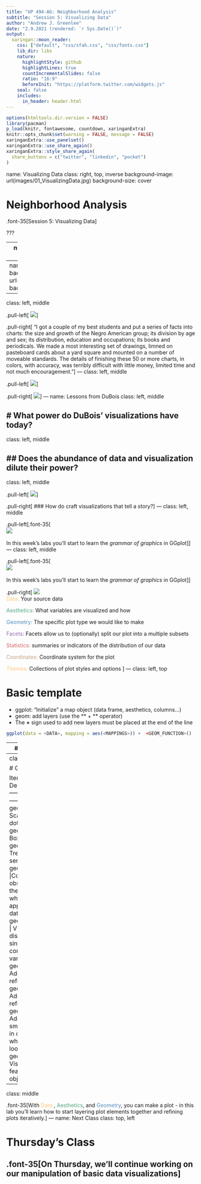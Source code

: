 ```yaml
---
title: "UP 494-AG: Neighborhood Analysis"
subtitle: "Session 5: Visualizing Data"
author: "Andrew J. Greenlee"
date: "2.9.2021 (rendered: `r Sys.Date()`)"
output:
  xaringan::moon_reader:
    css: ["default", "css/sfah.css", "css/fonts.css"]
    lib_dir: libs
    nature:
      highlightStyle: github
      highlightLines: true
      countIncrementalSlides: false
      ratio: "16:9"
      beforeInit: "https://platform.twitter.com/widgets.js"
    seal: false 
    includes:
      in_header: header.html
---
```


```r
options(htmltools.dir.version = FALSE)
library(pacman)
p_load(knitr, fontawesome, countdown, xaringanExtra)
knitr::opts_chunk$set(warning = FALSE, message = FALSE)
xaringanExtra::use_panelset()
xaringanExtra::use_share_again()
xaringanExtra::style_share_again(
  share_buttons = c("twitter", "linkedin", "pocket")
)
```
name: Visualizing Data
class: right, top, inverse
background-image: url(images/01_VisualizingData.jpg)
background-size: cover

# Neighborhood Analysis
.font-35[Session 5: Visualizing Data]

???

---
name: Why Visualization?
class: right, middle

# Why do we visualize our data?
---
name: DuBois
class: left, top
background-image: url(images/02_DuBois_1.png)
background-size: contain
---
class: left, middle

.pull-left[
![](images/03_Du_Bois.jpg)
]

.pull-right[
“I got a couple of my best students and put a series of facts into charts: the size and growth of the Negro American group; its division by age and sex; its distribution, education and occupations; its books and periodicals. We made a most interesting set of drawings, limned on pasteboard cards about a yard square and mounted on a number of moveable standards. The details of finishing these 50 or more charts, in colors, with accuracy, was terribly difficult with little money, limited time and not much encouragement.”
]
---
class: left, middle

.pull-left[
![](images/03_Du_Bois.jpg)
]

.pull-right[
![](images/04_Du_Bois.jpg)
]
---
name: Lessons from DuBois
class: left, middle

# What power do DuBois' visualizations have today?
---
class: left, middle

## Does the abundance of data and visualization dilute their power?
---
class: left, middle

.pull-left[
![](images/05_GA.png)
]

.pull-right[
### How do craft visualizations that tell a story?
]
---
class: left, middle

.pull-left[.font-35[
<br>
![](images/06_GGplot.png)
<br><br>
In this week's labs you'll start to learn the *grammar of graphics* in GGplot]
]
---
class: left, middle

.pull-left[.font-35[
<br>
![](images/06_GGplot.png)
<br><br>
In this week's labs you'll start to learn the *grammar of graphics* in GGplot]
]

.pull-right[
![](images/07_layers.png)
<br>
<span style='color: #FDC87A;'>Data:</span> Your source data

<span style='color: #50A781;'>Aesthetics:</span> What variables are visualized and how

<span style='color: #568DC1;'>Geometry:</span> The specific plot type we would like to make

<span style='color: #946EB2;'>Facets:</span> Facets allow us to (optionally) split our plot into a multiple subsets

<span style='color: #D6656A;'>Statistics:</span> summaries or indicators of the distribution of our data

<span style='color: #C3A385;'>Coordinates:</span> Coordinate system for the plot

<span style='color: #FDC87A;'>Themes:</span> Collections of plot styles and options
]
---
class: left, top

#   Basic template

- ggplot: "Initialize" a map object (data frame, aesthetics, columns...)
- geom: add layers (use the ** + ** operator)
- The **+** sign used to add new layers must be placed at the end of the line


```r
ggplot(data = <DATA>, mapping = aes(<MAPPINGS>)) +  <GEOM_FUNCTION>()

```
---
# Aesthetics

Item | Description
---------| -------------
x	| Position on x-axis
y	| Position on y-axis
shape	| Shape
color |	Color of border of elements
fill | 	Color of inside of elements (changes the color of the graph by group/facor)
size |	Size
alpha | 	Transparency (1: opaque; 0: transparent)
line type  |	Type of line (e.g., solid, dashed)

---
class: left, top

# Geometries

Item | Description
---------| -------------
geom_point | Scatter plots, dot plots, etc.     
geom_boxplot | Boxplots    
geom_line | Trend lines, time series, etc.   
geom_path |Connects the observations in the order in which they appear in the data
geom_histogram | Visualise the distribution of a single continuous variable 
geom_hline  | Add horizontal reference lines
geom_vline  | Add vertical reference lines
geom_smooth  | Add a smoothing line in order to see what the trends look like
geom_sf| Visualize simple feature (sf) objects(maps)

---
class: middle

.font-35[With <span style='color: #FDC87A;'>Data</span> , 
<span style='color: #50A781;'>Aesthetics</span>, and 
<span style='color: #568DC1;'>Geometry</span>, you can make a plot - in this lab you'll learn how to start layering plot elements together and refining plots iteratively.]
---
name: Next Class
class: top, left

# Thursday's Class
.font-35[On Thursday, we'll continue working on our manipulation of basic data visualizations]
---